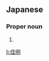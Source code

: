 ==Japanese==
{{ja-kanjitab|よし|あき}}

===Proper noun===
{{ja-pos|proper|よしあき}}

# {{given name|male|lang=ja|sort=よしあき}}

[[li:佳明]]
